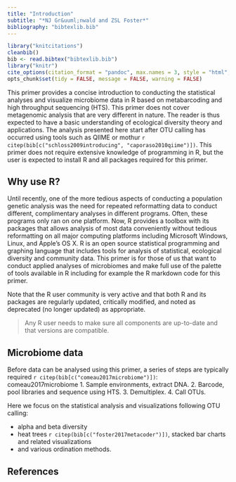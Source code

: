 ```yaml
---
title: "Introduction"
subtitle: "*NJ Gr&uuml;nwald and ZSL Foster*"
bibliography: "bibtexlib.bib"
---
```


```r
library("knitcitations")
cleanbib()
bib <- read.bibtex("bibtexlib.bib")
library("knitr")
cite_options(citation_format = "pandoc", max.names = 3, style = "html", hyperlink = "to.doc")
opts_chunk$set(tidy = FALSE, message = FALSE, warning = FALSE)
```

This primer provides a concise introduction to conducting the statistical analyses and visualize microbiome data in R based on metabarcoding and high throughput sequencing (HTS). 
This primer does not cover metagenomic analysis that are very different in nature.
The reader is thus expected to have a basic understanding of ecological diversity theory and applications. 
The analysis presented here start after OTU calling has occurred using tools such as QIIME or mothur `r citep(bib[c("schloss2009introducing", "caporaso2010qiime")])`. 
This primer does not require extensive knowledge of programming in R, but the user is expected to install R and all packages required for this
primer.


Why use R?
-----

Until recently, one of the more tedious aspects of conducting a population
genetic analysis was the need for repeated reformatting data to conduct
different, complimentary analyses in different programs. Often, these programs
only ran on one platform. 
Now, R provides a toolbox with its packages that
allows analysis of most data conveniently without tedious reformatting on all
major computing platforms including Microsoft Windows, Linux, and Apple's OS X.
R is an open source statistical programming and graphing language that includes
tools for analysis of statistical, ecological diversity and community data.
This primer is for those of us that want to conduct applied analyses of microbiomes and make full use of the palette of
tools available in R including for example the R markdown code for this primer.

Note that the R user community is very active and that both R and its packages
are regularly updated, critically modified, and noted as deprecated (no longer
updated) as appropriate.

> Any R user needs to make sure all components are up-to-date and that versions
> are compatible.

Microbiome data
----

Before data can be analysed using this primer, a series of steps are typically required `r citep(bib[c("comeau2017microbiome")])`:
comeau2017microbiome
1. Sample environments, extract DNA.
2. Barcode, pool libraries and sequence using HTS.
3. Demultiplex.
4. Call OTUs.

Here we focus on the statistical analysis and visualizations following OTU calling:

- alpha and beta diversity
- heat trees `r citep(bib[c("foster2017metacoder")])`, stacked bar charts and related visualizations
- and various ordination methods.

References
----------

<!---- Reference list ---->
